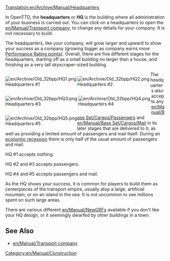 [[Translation:en/Archive/Manual/Headquarters]]

In OpenTTD, the '''headquarters''' or '''HQ''' is the building where all administration of your business is carried out. You can click on a headquarters to open the [[en/Manual/Transport company]], to change any details for your company. It is not necessary to build.

The headquarters, like your company, will grow larger and upward to show your success as a company (growing bigger as company earns more [[en/Manual/Detailed Performance Rating|Performance Rating points]]). Overall, there are five different stages for the headquarters, starting off as a small building no larger than a house, and finishing as a very tall skyscraper-sized building.

<div style="float:left;border-right:3px solid white">[[File:en/Archive/Old 32bpp/HQ1.png]]<br />Headquarters #1</div>
<div style="float:left;border-right:3px solid white">[[File:en/Archive/Old 32bpp/HQ2.png]]<br />Headquarters #2</div>
<div style="float:left;border-right:3px solid white">[[File:en/Archive/Old 32bpp/HQ3.png]]<br />Headquarters #3</div>
<div style="float:left;border-right:3px solid white">[[File:en/Archive/Old 32bpp/HQ4.png]]<br />Headquarters #4</div>
<div style="float:left">[[File:en/Archive/Old 32bpp/HQ5.png]]<br />Headquarters #5</div>

{{en/-}}

The headquarters also accepts any [[en/Manual/Base Set/Cargos/Passengers]] and [[en/Manual/Base Set/Cargos/Mail]] in its later stages that are delivered to it, as well as providing a limited amount of passengers and mail itself. During an [[en/Manual/Economy#recession|economic recession]] there is only half of the usual amount of passengers and mail.

HQ  #1 accepts nothing.

HQ  #2 and #3 accepts passengers.

HQ  #4 and #5 accepts passengers and mail.

As the HQ shows your success, it is common for players to build them as centerpieces of the transport empire, usually atop a large, artificial mountain, or on an island in the sea. It is not uncommon to see millions spent on such large areas.

There are various different [[en/Manual/NewGRF]]s available if you don't like your HQ design, or it seemingly dwarfed by other buildings in a town.
==See Also==
*[[en/Manual/Transport company]]

[[Category:en/Manual/Construction]]